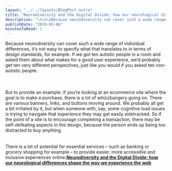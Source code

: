 ```yaml
---
layout: "../../layouts/BlogPost.astro"
title: "Neurodiversity and the Digital Divide: how our neurological differences shape the way we experience the web"
description: "\n\n\nBecause neurodiversity can cover such a wide range of individual differences, it’s not easy to specify what that translates to in terms of design standards, for example. If we got ten autistic people in a room and asked them about what makes for a good user experience, we’d probably get ten very different perspectives, just like you would if you asked ten non-autistic people.\n\n\n\n\n\nBut to provide an example: if you’re looking at an ecommerce site where the goal is to make a purchase, there is "
publishDate: "2019-03-06"
minutesToRead: 1
---
```


<div class="blockquote">
<div><p>Because neurodiversity can cover such a wide range of individual differences, it’s not easy to specify what that translates to in terms of design standards, for example. If we got ten autistic people in a room and asked them about what makes for a good user experience, we’d probably get ten very different perspectives, just like you would if you asked ten non-autistic people.<br>
<br><br><br>
But to provide an example: if you’re looking at an ecommerce site where the goal is to make a purchase, there is a lot of whizzbangery going on. There are various banners, links, and buttons moving around. We probably all get a bit irritated by it, but when someone with, say, some cognitive load issues is trying to navigate that experience they may get easily sidetracked. So if the point of a site is to encourage completing a transaction, there may be self-defeating aspects in the design, because the person ends up being too distracted to buy anything.<br><br><br>
There is a lot of potential for essential services – such as banking or grocery shopping for example – to provide easier, more accessible and inclusive experiences online.<strong><a href="https://today.design/essays/neurodiversity-and-the-digital-divide?ref=antonsten.com">Neurodiversity and the Digital Divide: how our neurological differences shape the way we experience the web</a></strong></p></div>
</div>